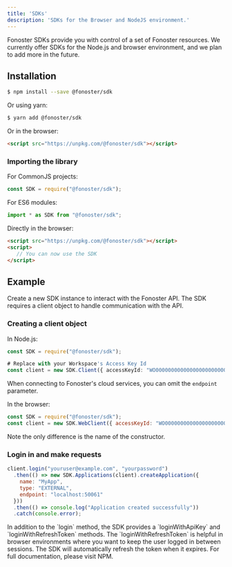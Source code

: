 ```yaml
---
title: 'SDKs'
description: 'SDKs for the Browser and NodeJS environment.'
---
```


Fonoster SDKs provide you with control of a set of Fonoster resources. We currently offer SDKs for the Node.js and browser environment, and we plan to add more in the future.

## Installation

```bash
$ npm install --save @fonoster/sdk
```

Or using yarn:

```bash
$ yarn add @fonoster/sdk
```

Or in the browser:

```html
<script src="https://unpkg.com/@fonoster/sdk"></script>
```

### Importing the library

For CommonJS projects:

```typescript
const SDK = require("@fonoster/sdk");
```

For ES6 modules:

```typescript
import * as SDK from "@fonoster/sdk";
```

Directly in the browser:

```html
<script src="https://unpkg.com/@fonoster/sdk"></script>
<script>
   // You can now use the SDK
</script>
```

## Example

Create a new SDK instance to interact with the Fonoster API. The SDK requires a client object to handle communication with the API.

### Creating a client object

In Node.js:

```typescript
const SDK = require("@fonoster/sdk");

# Replace with your Workspace's Access Key Id
const client = new SDK.Client({ accessKeyId: "WO00000000000000000000000000000000" });
```

When connecting to Fonoster's cloud services, you can omit the `endpoint` parameter.

In the browser:

```javascript
const SDK = require("@fonoster/sdk");
const client = new SDK.WebClient({ accessKeyId: "WO00000000000000000000000000000000" });
```

<Tip>
  Note the only difference is the name of the constructor.
</Tip>

### Login in and make requests

```javascript
client.login("youruser@example.com", "yourpassword")
  .then(() => new SDK.Applications(client).createApplication({
    name: "MyApp",
    type: "EXTERNAL",
    endpoint: "localhost:50061"
  }))
  .then(() => console.log("Application created successfully"))
  .catch(console.error);
```

<Tip>
  In addition to the `login` method, the SDK provides a `loginWithApiKey` and `loginWithRefreshToken` methods. The `loginWithRefreshToken` is helpful in browser environments where you want to keep the user logged in between sessions.
</Tip>

<Tip>
  The SDK will automatically refresh the token when it expires.
</Tip>

<Card title="See NPM for details" icon="npm" iconType="brands" href="https://www.npmjs.com/package/@fonoster/sdk">
  For full documentation, please visit NPM.
</Card>